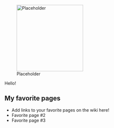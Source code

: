 [[File:Placeholder|thumb|220px]]

Hello!

==My favorite pages==

* Add links to your favorite pages on the wiki here!
* Favorite page #2
* Favorite page #3